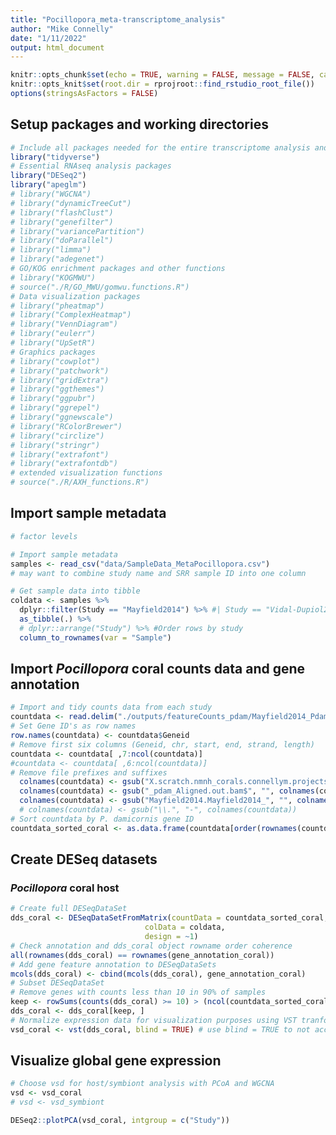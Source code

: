 ```yaml
---
title: "Pocillopora_meta-transcriptome_analysis"
author: "Mike Connelly"
date: "1/11/2022"
output: html_document
---
```


```r
knitr::opts_chunk$set(echo = TRUE, warning = FALSE, message = FALSE, cache = TRUE)
knitr::opts_knit$set(root.dir = rprojroot::find_rstudio_root_file())
options(stringsAsFactors = FALSE)
```

## Setup packages and working directories
```r
# Include all packages needed for the entire transcriptome analysis and downstream visualizations
library("tidyverse")
# Essential RNAseq analysis packages
library("DESeq2")
library("apeglm")
# library("WGCNA")
# library("dynamicTreeCut")
# library("flashClust")
# library("genefilter")
# library("variancePartition")
# library("doParallel")
# library("limma")
# library("adegenet")
# GO/KOG enrichment packages and other functions
# library("KOGMWU")
# source("./R/GO_MWU/gomwu.functions.R")
# Data visualization packages
# library("pheatmap")
# library("ComplexHeatmap")
# library("VennDiagram")
# library("eulerr")
# library("UpSetR")
# Graphics packages
# library("cowplot")
# library("patchwork")
# library("gridExtra")
# library("ggthemes")
# library("ggpubr")
# library("ggrepel")
# library("ggnewscale")
# library("RColorBrewer")
# library("circlize")
# library("stringr")
# library("extrafont")
# library("extrafontdb")
# extended visualization functions
# source("./R/AXH_functions.R")
```

## Import sample metadata
```r
# factor levels
```
```r
# Import sample metadata 
samples <- read_csv("data/SampleData_MetaPocillopora.csv")
# may want to combine study name and SRR sample ID into one column
```
```r
# Get sample data into tibble
coldata <- samples %>%
  dplyr::filter(Study == "Mayfield2014") %>% #| Study == "Vidal-Dupiol2014"
  as_tibble(.) %>%
  # dplyr::arrange("Study") %>% #Order rows by study                    
  column_to_rownames(var = "Sample")  
```

## Import *Pocillopora* coral counts data and gene annotation
```r
# Import and tidy counts data from each study
countdata <- read.delim("./outputs/featureCounts_pdam/Mayfield2014_Pdam.counts", comment.char="#")
# Set Gene ID's as row names
row.names(countdata) <- countdata$Geneid
# Remove first six columns (Geneid, chr, start, end, strand, length)
countdata <- countdata[ ,7:ncol(countdata)]
#countdata <- countdata[ ,6:ncol(countdata)]
# Remove file prefixes and suffixes
  colnames(countdata) <- gsub("X.scratch.nmnh_corals.connellym.projects.MetaPocillopora.outputs.STARalign_pdam.", "", colnames(countdata))
  colnames(countdata) <- gsub("_pdam_Aligned.out.bam$", "", colnames(countdata))
  colnames(countdata) <- gsub("Mayfield2014.Mayfield2014_", "", colnames(countdata))
  # colnames(countdata) <- gsub("\\.", "-", colnames(countdata))
# Sort countdata by P. damicornis gene ID
countdata_sorted_coral <- as.data.frame(countdata[order(rownames(countdata)),])
```

## Create DESeq datasets
### *Pocillopora* coral host
```r
# Create full DESeqDataSet
dds_coral <- DESeqDataSetFromMatrix(countData = countdata_sorted_coral,
                              colData = coldata,
                              design = ~1)
# Check annotation and dds_coral object rowname order coherence
all(rownames(dds_coral) == rownames(gene_annotation_coral))
# Add gene feature annotation to DESeqDataSets
mcols(dds_coral) <- cbind(mcols(dds_coral), gene_annotation_coral)
# Subset DESeqDataSet
# Remove genes with counts less than 10 in 90% of samples
keep <- rowSums(counts(dds_coral) >= 10) > (ncol(countdata_sorted_coral)*0.9)
dds_coral <- dds_coral[keep, ]
# Normalize expression data for visualization purposes using VST tranformation
vsd_coral <- vst(dds_coral, blind = TRUE) # use blind = TRUE to not account for experimental design
```

## Visualize global gene expression
```r
# Choose vsd for host/symbiont analysis with PCoA and WGCNA
vsd <- vsd_coral
# vsd <- vsd_symbiont
```
```r
DESeq2::plotPCA(vsd_coral, intgroup = c("Study")) 
```
